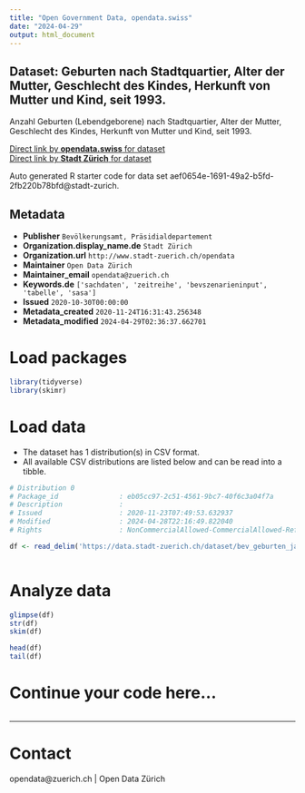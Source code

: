 ```yaml
---
title: "Open Government Data, opendata.swiss"
date: "2024-04-29"
output: html_document
---
```


## Dataset: Geburten nach Stadtquartier, Alter der Mutter, Geschlecht des Kindes, Herkunft von Mutter und Kind, seit 1993.


Anzahl Geburten (Lebendgeborene) nach Stadtquartier, Alter der Mutter, Geschlecht des Kindes, Herkunft von Mutter und Kind, seit 1993.


[Direct link by **opendata.swiss** for dataset](https://opendata.swiss/de/dataset/geburten-nach-stadtquartier-alter-der-mutter-geschlecht-des-kindes-herkunft-von-mutter-und-1993)<br>
[Direct link by **Stadt Zürich** for dataset](https://data.stadt-zuerich.ch/dataset/bev_geburten_jahr_altermutter_geschlecht_herkunft_quartier_od5702)

Auto generated R starter code for data set aef0654e-1691-49a2-b5fd-2fb220b78bfd@stadt-zurich.

## Metadata

- **Publisher** `Bevölkerungsamt, Präsidialdepartement`
- **Organization.display_name.de** `Stadt Zürich`
- **Organization.url** `http://www.stadt-zuerich.ch/opendata`
- **Maintainer** `Open Data Zürich`
- **Maintainer_email** `opendata@zuerich.ch`
- **Keywords.de** `['sachdaten', 'zeitreihe', 'bevszenarieninput', 'tabelle', 'sasa']`
- **Issued** `2020-10-30T00:00:00`
- **Metadata_created** `2020-11-24T16:31:43.256348`
- **Metadata_modified** `2024-04-29T02:36:37.662701`


# Load packages

```r

library(tidyverse)
library(skimr)

```

# Load data

-   The dataset has 1 distribution(s) in CSV format.
-   All available CSV distributions are listed below and can be read into a tibble.

```r

# Distribution 0
# Package_id               : eb05cc97-2c51-4561-9bc7-40f6c3a04f7a
# Description              : 
# Issued                   : 2020-11-23T07:49:53.632937
# Modified                 : 2024-04-28T22:16:49.822040
# Rights                   : NonCommercialAllowed-CommercialAllowed-ReferenceNotRequired

df <- read_delim('https://data.stadt-zuerich.ch/dataset/bev_geburten_jahr_altermutter_geschlecht_herkunft_quartier_od5702/download/BEV570OD5702.csv')



```

# Analyze data

```r

glimpse(df)
str(df)
skim(df)

head(df)
tail(df)

```

# Continue your code here...

```r

```

------------------------------------------------------------------------

# Contact

opendata@zuerich.ch | Open Data Zürich
